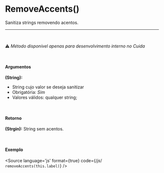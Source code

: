 
<Meta title="Utils/Métodos/RemoveAccents()"/>

# RemoveAccents()

Sanitiza strings removendo acentos.

<hr />
<br />

⚠️ *Método disponível apenas para desenvolvimento interno no Cuida*

<br />

#### Argumentos

**(String):**
- String cujo valor se deseja sanitizar
- Obrigatória: *Sim*
- Valores válidos: qualquer string;

<br />

#### Retorno

**(Strgin):** String sem acentos.

<br />

#### Exemplo

<Story name="RemoveAccents">
</Story>

<Source
  language='js'
  format={true}
  code={/*js*/ `
  removeAccents(this.label)
`}
/>
